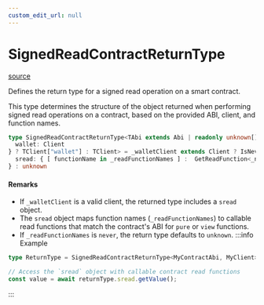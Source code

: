 ```yaml
---
custom_edit_url: null
---
```


# SignedReadContractReturnType
<div className="doc-side">
<div className="doc-main-source">

[source](https://github.com/SeismicSystems/seismic-client/blob/9a8e456/packages/seismic-viem/src/contract/contract.ts#L60)

</div>
</div>

<div className="doc-subtitle">

Defines the return type for a signed read operation on a smart contract.

This type determines the structure of the object returned when performing
signed read operations on a contract, based on the provided ABI, client, and
function names.

</div>

```ts
type SignedReadContractReturnType<TAbi extends Abi | readonly unknown[], TClient extends Client | KeyedClient = Client | KeyedClient, _readFunctionNames extends string = TAbi extends Abi ? Abi extends TAbi ? string : ExtractAbiFunctionNames<TAbi, "pure" | "view"> : string, _narrowable extends boolean = IsNarrowable<TAbi, Abi>, _walletClient extends Client | unknown = TClient extends {
  wallet: Client
} ? TClient["wallet"] : TClient> = _walletClient extends Client ? IsNever<_readFunctionNames> extends true ? unknown : {
  sread: { [ functionName in _readFunctionNames ] :  GetReadFunction<_narrowable, TAbi, functionName extends ContractFunctionName<TAbi, "pure" | "view"> ? functionName : never> }
} : unknown
```

<h4 className="doc-comment-title">Remarks</h4>

- If `_walletClient` is a valid client, the returned type includes a `sread` object.
- The `sread` object maps function names (`_readFunctionNames`) to callable read functions
  that match the contract's ABI for `pure` or `view` functions.
- If `_readFunctionNames` is `never`, the return type defaults to `unknown`.
:::info Example

```typescript
type ReturnType = SignedReadContractReturnType<MyContractAbi, MyClient>;

// Access the `sread` object with callable contract read functions
const value = await returnType.sread.getValue();
```

:::